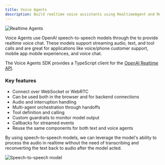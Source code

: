 ```yaml
---
title: Voice Agents
description: Build realtime voice assistants using RealtimeAgent and RealtimeSession
---
```



![Realtime Agents](https://cdn.openai.com/API/docs/images/diagram-speech-to-speech.png)

Voice Agents use OpenAI speech-to-speech models through the to provide realtime voice chat. These models support streaming audio, text, and tool calls and are great for applications like voice/phone customer support, mobile app mobile experiences, and voice chat.

The Voice Agents SDK provides a TypeScript client for the [OpenAI Realtime API](https://platform.openai.com/docs/guides/realtime).

<LinkCard
  title="Voice Agents Quickstart"
  href="/openai-agents-js/guides/voice-agents/quickstart"
  description="Build your first realtime voice assistant using the OpenAI Agents SDK in minutes."
/>

### Key features

- Connect over WebSocket or WebRTC
- Can be used both in the browser and for backend connections
- Audio and interruption handling
- Multi-agent orchestration through handoffs
- Tool definition and calling
- Custom guardrails to monitor model output
- Callbacks for streamed events
- Reuse the same components for both text and voice agents

By using speech-to-speech models, we can leverage the model's ability to process the audio in realtime without the need of transcribing and reconverting the text back to audio after the model acted.

![Speech-to-speech model](https://cdn.openai.com/API/docs/images/diagram-chained-agent.png)
